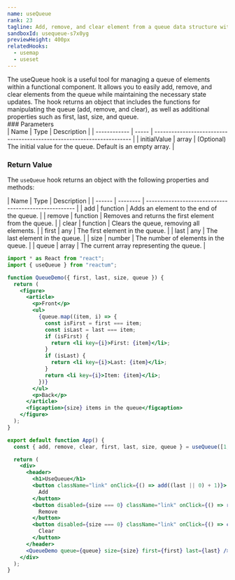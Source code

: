 ```yaml
---
name: useQueue
rank: 23
tagline: Add, remove, and clear element from a queue data structure with useQueue.
sandboxId: usequeue-s7x0yg
previewHeight: 400px
relatedHooks:
  - usemap
  - useset
---
```



<HookDescription name={frontmatter.name}>
  The useQueue hook is a useful tool for managing a queue of elements within a
  functional component. It allows you to easily add, remove, and clear elements
  from the queue while maintaining the necessary state updates. The hook returns
  an object that includes the functions for manipulating the queue (add, remove,
  and clear), as well as additional properties such as first, last, size, and
  queue.
</HookDescription>

<div class="reference">
  ### Parameters

  <div class="table-container">
  | Name         | Type  | Description                                                            |
  | ------------ | ----- | ---------------------------------------------------------------------- |
  | initialValue | array | (Optional) The initial value for the queue. Default is an empty array. |
  </div>

  ### Return Value

  The `useQueue` hook returns an object with the following properties and methods:

  <div class="table-container">
  | Name   | Type     | Description                                           |
  | ------ | -------- | ----------------------------------------------------- |
  | add    | function | Adds an element to the end of the queue.              |
  | remove | function | Removes and returns the first element from the queue. |
  | clear  | function | Clears the queue, removing all elements.              |
  | first  | any      | The first element in the queue.                       |
  | last   | any      | The last element in the queue.                        |
  | size   | number   | The number of elements in the queue.                  |
  | queue  | array    | The current array representing the queue.             |
  </div>
</div>

<CodePreview
  sandboxId={frontmatter.sandboxId}
  previewHeight={frontmatter.previewHeight}
/>

<StaticCodeContainer>

```jsx
import * as React from "react";
import { useQueue } from "reactum";

function QueueDemo({ first, last, size, queue }) {
  return (
    <figure>
      <article>
        <p>Front</p>
        <ul>
          {queue.map((item, i) => {
            const isFirst = first === item;
            const isLast = last === item;
            if (isFirst) {
              return <li key={i}>First: {item}</li>;
            }
            if (isLast) {
              return <li key={i}>Last: {item}</li>;
            }
            return <li key={i}>Item: {item}</li>;
          })}
        </ul>
        <p>Back</p>
      </article>
      <figcaption>{size} items in the queue</figcaption>
    </figure>
  );
}

export default function App() {
  const { add, remove, clear, first, last, size, queue } = useQueue([1, 2, 3]);

  return (
    <div>
      <header>
        <h1>UseQueue</h1>
        <button className="link" onClick={() => add((last || 0) + 1)}>
          Add
        </button>
        <button disabled={size === 0} className="link" onClick={() => remove()}>
          Remove
        </button>
        <button disabled={size === 0} className="link" onClick={() => clear()}>
          Clear
        </button>
      </header>
      <QueueDemo queue={queue} size={size} first={first} last={last} />
    </div>
  );
}
```

</StaticCodeContainer>
